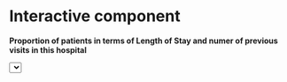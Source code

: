 # Interactive component

**Proportion of patients in terms of Length of Stay and numer of previous visits in this hospital**

<html lang="en">
<meta charset="utf-8">

<!-- Load d3.js -->
<script src="https://d3js.org/d3.v4.js"></script>

<!-- Initialize a select button -->
<select id="selectButton"></select>

<!-- Create a div where the graph will take place -->
<div id="my_dataviz"></div>

<!-- Color Scale -->
<script src="https://d3js.org/d3-scale-chromatic.v1.min.js"></script>

<script>

// set the dimensions and margins of the graph
var margin = {top: 10, right: 100, bottom: 50, left: 30},
    width = 800 - margin.left - margin.right,
    height = 500 - margin.top - margin.bottom;

// append the svg object to the body of the page
var svg = d3.select("#my_dataviz")
  .append("svg")
    .attr("width", width + margin.left + margin.right)
    .attr("height", height + margin.top + margin.bottom)
  .append("g")
    .attr("transform",
          "translate(" + margin.left + "," + margin.top + ")");

//Read the data
d3.csv("https://raw.githubusercontent.com/Raphaeladda/LengthOfStay/main/initial/data_interactive.csv", function(data) {

    // List of groups (here I have one group per column)
    var allGroup = ["value0","value1","value2","value3","value4","value5"]

    // add the options to the button
    d3.select("#selectButton")
      .selectAll('myOptions')
     	.data(allGroup)
      .enter()
    	.append('option')
      .text(function (d) { return d; }) // text showed in the menu
      .attr("value", function (d) { return d; }) // corresponding value returned by the button

    // Add X axis --> it is a date format
    var x = d3.scaleLinear()
      .domain([1,9])
      .range([ 0, width ]);
    svg.append("g")
      .attr("transform", "translate(0," + height + ")")
      .call(d3.axisBottom(x));

    // Add Y axis
    var y = d3.scaleLinear()
      .domain( [0,100])
      .range([ height, 0 ]);
    svg.append("g")
      .call(d3.axisLeft(y));

    // Initialize line with group a
    var line = svg
      .append('g')
      .append("path")
        .datum(data)
        .attr("d", d3.line()
          .x(function(d) { return x(+d.LoS) })
          .y(function(d) { return y(+d.value0) })
        )
        .attr("stroke", "black")
        .style("stroke-width", 4)
        .style("fill", "none")

    // Initialize dots with group a
    var dot = svg
      .selectAll('circle')
      .data(data)
      .enter()
      .append('circle')
        .attr("cx", function(d) { return x(+d.LoS) })
        .attr("cy", function(d) { return y(+d.value0) })
        .attr("r", 7)
        .style("fill", "#69b3a2")


    // A function that update the chart
    function update(selectedGroup) {

      // Create new data with the selection?
      var dataFilter = data.map(function(d){return {LoS: d.LoS, value:d[selectedGroup]} })

      // Give these new data to update line
      line
          .datum(dataFilter)
          .transition()
          .duration(1000)
          .attr("d", d3.line()
            .x(function(d) { return x(+d.LoS) })
            .y(function(d) { return y(+d.value) })
          )
      dot
        .data(dataFilter)
        .transition()
        .duration(1000)
          .attr("cx", function(d) { return x(+d.LoS) })
          .attr("cy", function(d) { return y(+d.value) })
    }

    // When the button is changed, run the updateChart function
    d3.select("#selectButton").on("change", function(d) {
        // recover the option that has been chosen
        var selectedOption = d3.select(this).property("value")
        // run the updateChart function with this selected option
        update(selectedOption)
    })

})


</script>
</html>

